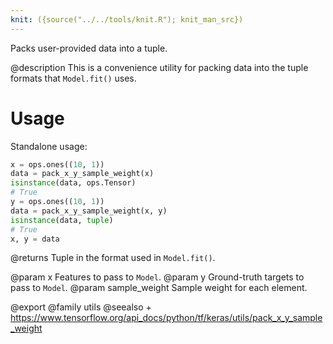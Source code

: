 ```yaml
---
knit: ({source("../../tools/knit.R"); knit_man_src})
---
```

Packs user-provided data into a tuple.

@description
This is a convenience utility for packing data into the tuple formats
that `Model.fit()` uses.

# Usage
Standalone usage:

```python
x = ops.ones((10, 1))
data = pack_x_y_sample_weight(x)
isinstance(data, ops.Tensor)
# True
y = ops.ones((10, 1))
data = pack_x_y_sample_weight(x, y)
isinstance(data, tuple)
# True
x, y = data
```

@returns
    Tuple in the format used in `Model.fit()`.

@param x Features to pass to `Model`.
@param y Ground-truth targets to pass to `Model`.
@param sample_weight Sample weight for each element.

@export
@family utils
@seealso
+ <https://www.tensorflow.org/api_docs/python/tf/keras/utils/pack_x_y_sample_weight>
